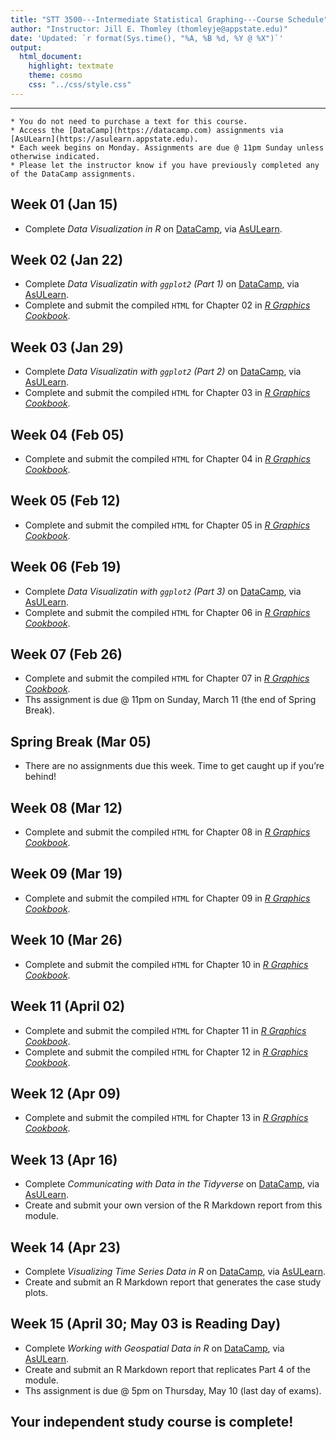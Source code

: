 ```yaml
---
title: "STT 3500---Intermediate Statistical Graphing---Course Schedule"
author: "Instructor: Jill E. Thomley (thomleyje@appstate.edu)"
date: 'Updated: `r format(Sys.time(), "%A, %B %d, %Y @ %X")`'
output: 
  html_document: 
    highlight: textmate
    theme: cosmo
    css: "../css/style.css"
---
```


<script type="text/x-mathjax-config">
MathJax.Hub.Config({
  TeX: { equationNumbers: { autoNumber: "AMS" } }
});
</script>

<hr>

```block
* You do not need to purchase a text for this course.
* Access the [DataCamp](https://datacamp.com) assignments via [AsULearn](https://asulearn.appstate.edu).
* Each week begins on Monday. Assignments are due @ 11pm Sunday unless otherwise indicated.
* Please let the instructor know if you have previously completed any of the DataCamp assignments.
```


## Week 01 (Jan 15) {-}

* Complete _Data Visualization in R_ on [DataCamp](https://datacamp.com), via [AsULearn](https://asulearn.appstate.edu).


 
## Week 02 (Jan 22) {-}

* Complete _Data Visualizatin with `ggplot2` (Part 1)_ on [DataCamp](https://datacamp.com), via [AsULearn](https://asulearn.appstate.edu).
* Complete and submit the compiled `HTML` for Chapter 02 in _[R Graphics Cookbook](http://proquest.safaribooksonline.com.proxy006.nclive.org/9781449363086?uicode=appstate)_.


## Week 03 (Jan 29) {-}

* Complete _Data Visualizatin with `ggplot2` (Part 2)_ on [DataCamp](https://datacamp.com), via [AsULearn](https://asulearn.appstate.edu).
* Complete and submit the compiled `HTML` for Chapter 03 in _[R Graphics Cookbook](http://proquest.safaribooksonline.com.proxy006.nclive.org/9781449363086?uicode=appstate)_.

## Week 04 (Feb 05) {-}

* Complete and submit the compiled `HTML` for Chapter 04 in _[R Graphics Cookbook](http://proquest.safaribooksonline.com.proxy006.nclive.org/9781449363086?uicode=appstate)_.


## Week 05 (Feb 12) {-}

* Complete and submit the compiled `HTML` for Chapter 05 in _[R Graphics Cookbook](http://proquest.safaribooksonline.com.proxy006.nclive.org/9781449363086?uicode=appstate)_.


## Week 06 (Feb 19) {-}

* Complete _Data Visualizatin with `ggplot2` (Part 3)_ on [DataCamp](https://datacamp.com), via [AsULearn](https://asulearn.appstate.edu).
* Complete and submit the compiled `HTML` for Chapter 06 in _[R Graphics Cookbook](http://proquest.safaribooksonline.com.proxy006.nclive.org/9781449363086?uicode=appstate)_. 


## Week 07 (Feb 26) {-}

* Complete and submit the compiled `HTML` for Chapter 07 in _[R Graphics Cookbook](http://proquest.safaribooksonline.com.proxy006.nclive.org/9781449363086?uicode=appstate)_.
* Ths assignment is due @ 11pm on Sunday, March 11 (the end of Spring Break).


## Spring Break (Mar 05) {-}

* There are no assignments due this week. Time to get caught up if you're behind!


## Week 08 (Mar 12) {-}

* Complete and submit the compiled `HTML` for Chapter 08 in _[R Graphics Cookbook](http://proquest.safaribooksonline.com.proxy006.nclive.org/9781449363086?uicode=appstate)_.


## Week 09 (Mar 19) {-}

* Complete and submit the compiled `HTML` for Chapter 09 in _[R Graphics Cookbook](http://proquest.safaribooksonline.com.proxy006.nclive.org/9781449363086?uicode=appstate)_.


## Week 10 (Mar 26) {-}

* Complete and submit the compiled `HTML` for Chapter 10 in _[R Graphics Cookbook](http://proquest.safaribooksonline.com.proxy006.nclive.org/9781449363086?uicode=appstate)_.


## Week 11 (April 02) {-}

* Complete and submit the compiled `HTML` for Chapter 11 in _[R Graphics Cookbook](http://proquest.safaribooksonline.com.proxy006.nclive.org/9781449363086?uicode=appstate)_.
* Complete and submit the compiled `HTML` for Chapter 12 in _[R Graphics Cookbook](http://proquest.safaribooksonline.com.proxy006.nclive.org/9781449363086?uicode=appstate)_.


## Week 12 (Apr 09) {-}

* Complete and submit the compiled `HTML` for Chapter 13 in _[R Graphics Cookbook](http://proquest.safaribooksonline.com.proxy006.nclive.org/9781449363086?uicode=appstate)_.


## Week 13 (Apr 16) {-}

* Complete _Communicating with Data in the Tidyverse_ on [DataCamp](https://datacamp.com), via [AsULearn](https://asulearn.appstate.edu).
* Create and submit your own version of the R Markdown report from this module.


## Week 14 (Apr 23) {-}

* Complete _Visualizing Time Series Data in R_ on [DataCamp](https://datacamp.com), via [AsULearn](https://asulearn.appstate.edu).
* Create and submit an R Markdown report that generates the case study plots.


## Week 15 (April 30; May 03 is Reading Day) {-}

* Complete _Working with Geospatial Data in R_ on [DataCamp](https://datacamp.com), via [AsULearn](https://asulearn.appstate.edu).
* Create and submit an R Markdown report that replicates Part 4 of the module.
* Ths assignment is due @ 5pm on Thursday, May 10 (last day of exams).

## Your independent study course is complete!
